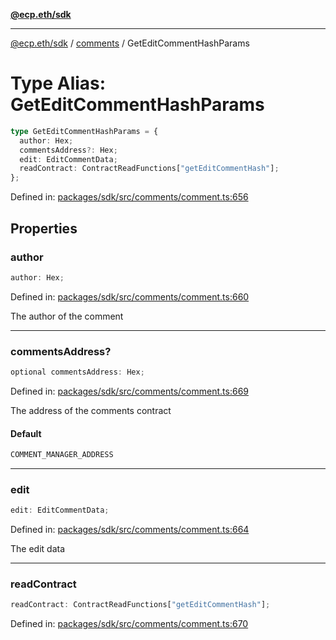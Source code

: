 [**@ecp.eth/sdk**](../../index.mdx)

***

[@ecp.eth/sdk](/sdk-reference/index.mdx) / [comments](/sdk-reference/comments/index.mdx) / GetEditCommentHashParams

# Type Alias: GetEditCommentHashParams

```ts
type GetEditCommentHashParams = {
  author: Hex;
  commentsAddress?: Hex;
  edit: EditCommentData;
  readContract: ContractReadFunctions["getEditCommentHash"];
};
```

Defined in: [packages/sdk/src/comments/comment.ts:656](https://github.com/ecp-eth/comments-monorepo/blob/main/packages/sdk/src/comments/comment.ts#L656)

## Properties

### author

```ts
author: Hex;
```

Defined in: [packages/sdk/src/comments/comment.ts:660](https://github.com/ecp-eth/comments-monorepo/blob/main/packages/sdk/src/comments/comment.ts#L660)

The author of the comment

***

### commentsAddress?

```ts
optional commentsAddress: Hex;
```

Defined in: [packages/sdk/src/comments/comment.ts:669](https://github.com/ecp-eth/comments-monorepo/blob/main/packages/sdk/src/comments/comment.ts#L669)

The address of the comments contract

#### Default

```ts
COMMENT_MANAGER_ADDRESS
```

***

### edit

```ts
edit: EditCommentData;
```

Defined in: [packages/sdk/src/comments/comment.ts:664](https://github.com/ecp-eth/comments-monorepo/blob/main/packages/sdk/src/comments/comment.ts#L664)

The edit data

***

### readContract

```ts
readContract: ContractReadFunctions["getEditCommentHash"];
```

Defined in: [packages/sdk/src/comments/comment.ts:670](https://github.com/ecp-eth/comments-monorepo/blob/main/packages/sdk/src/comments/comment.ts#L670)

